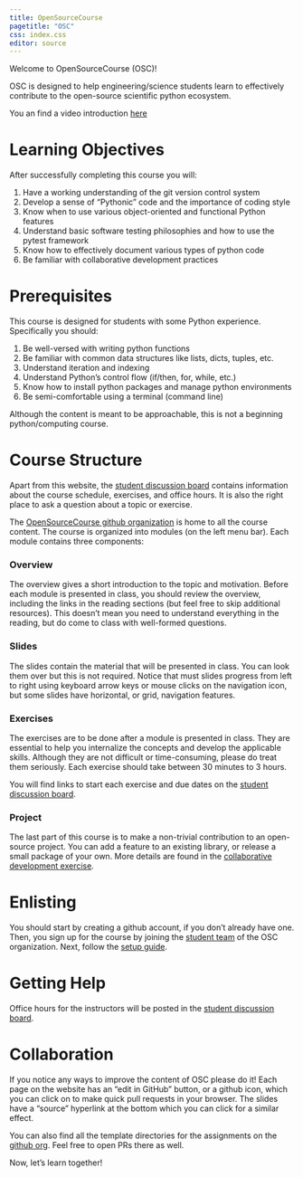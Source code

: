 ```yaml
---
title: OpenSourceCourse
pagetitle: "OSC"
css: index.css
editor: source
---
```


Welcome to OpenSourceCourse (OSC)!

OSC is designed to help engineering/science students learn to effectively contribute to the
open-source scientific python ecosystem.

You an find a video introduction [here](https://www.youtube.com/watch?v=b4ru68A31Uk)

# Learning Objectives

After successfully completing this course you will:

1. Have a working understanding of the git version control system
2. Develop a sense of "Pythonic" code and the importance of coding style
3. Know when to use various object-oriented and functional Python features
4. Understand basic software testing philosophies and how to use the pytest framework
5. Know how to effectively document various types of python code
6. Be familiar with collaborative development practices

# Prerequisites

This course is designed for students with some Python experience. Specifically you should:

1. Be well-versed with writing python functions
2. Be familiar with common data structures like lists, dicts, tuples, etc.
3. Understand iteration and indexing
4. Understand Python's control flow (if/then, for, while, etc.)
5. Know how to install python packages and manage python environments
6. Be semi-comfortable using a terminal (command line)


:::{.callout-warning}
Although the content is meant to be approachable, this is not a beginning python/computing course.
:::

# Course Structure

Apart from this website, the [student discussion board](https://github.com/orgs/opensourcecourse/teams/students)
contains information about the course schedule, exercises, and office hours. It is also the right place to
ask a question about a topic or exercise. 

The [OpenSourceCourse github organization](https://github.com/opensourcecourse) is home to all the course content. 
The course is organized into modules (on the left menu bar). Each module contains three components:

### Overview

The overview gives a short introduction to the topic and motivation.
Before each module is presented in class, you should review the overview, including the links in the reading sections
(but feel free to skip additional resources). This doesn't mean you need to understand everything in the reading,
but do come to class with well-formed questions.

### Slides

The slides contain the material that will be presented in class. You can look them over but this is not required.
Notice that must slides progress from left to right using keyboard arrow keys or mouse clicks on the navigation icon, but some slides have horizontal, or grid, navigation features.

### Exercises

The exercises are to be done after a module is presented in class. They are essential to help you internalize 
the concepts and develop the applicable skills. Although they are not difficult or time-consuming, please do
treat them seriously. Each exercise should take between 30 minutes to 3 hours.

You will find links to start each exercise and due dates on the 
[student discussion board](https://github.com/orgs/opensourcecourse/teams/students).  

### Project

The last part of this course is to make a non-trivial contribution to an open-source project. You can
add a feature to an existing library, or release a small package of your own. More details are found
in the [collaborative development exercise](https://github.com/opensourcecourse/collaborative-development-assignment). 

# Enlisting

You should start by creating a github account, if you don't already have one. Then, you sign up for the course by
joining the [student team](https://github.com/orgs/opensourcecourse/teams/students) of the OSC organization. Next,
follow the [setup guide](setup.qmd).

# Getting Help

Office hours for the instructors will be posted in the 
[student discussion board](https://github.com/orgs/opensourcecourse/teams/students/discussions?pinned=1). 

# Collaboration

If you notice any ways to improve the content of OSC please do it! Each page on the website has an
"edit in GitHub" button, or a github icon, which you can click on to make quick pull requests in your browser.
The slides have a "source" hyperlink at the bottom which you can click for a similar effect.

You can also find all the template directories for the assignments on the [github org](https://github.com/opensourcecourse). Feel free to open
PRs there as well.

Now, let's learn together!
